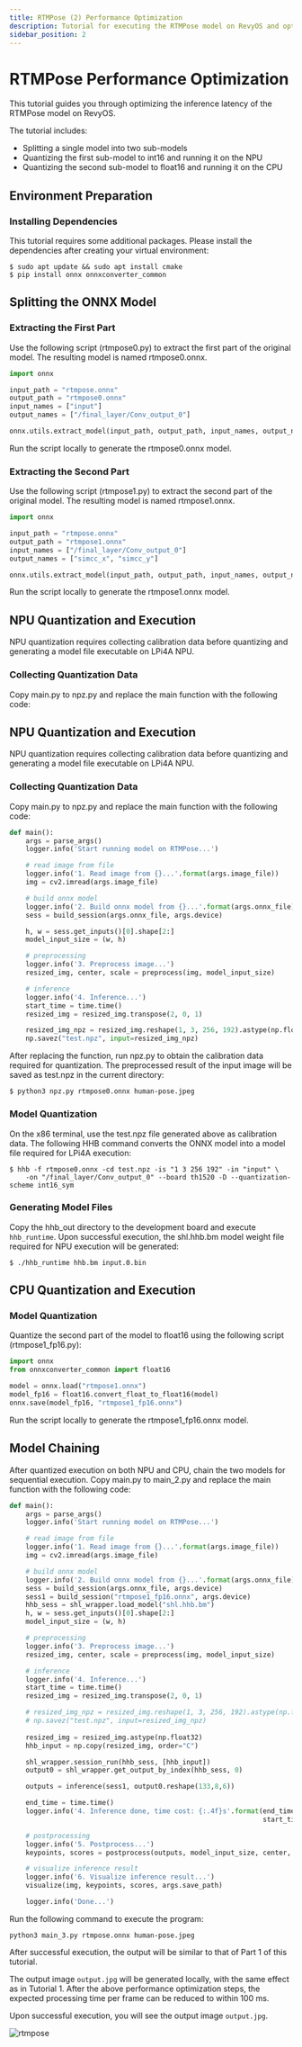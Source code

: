 ```yaml
---
title: RTMPose (2) Performance Optimization
description: Tutorial for executing the RTMPose model on RevyOS and optimizing its inference latency
sidebar_position: 2
---
```



# RTMPose Performance Optimization

This tutorial guides you through optimizing the inference latency of the RTMPose model on RevyOS.

The tutorial includes:
- Splitting a single model into two sub-models
- Quantizing the first sub-model to int16 and running it on the NPU
- Quantizing the second sub-model to float16 and running it on the CPU

## Environment Preparation

### Installing Dependencies

This tutorial requires some additional packages. Please install the dependencies after creating your virtual environment:

```shell-session
$ sudo apt update && sudo apt install cmake
$ pip install onnx onnxconverter_common
```

## Splitting the ONNX Model

### Extracting the First Part

Use the following script (rtmpose0.py) to extract the first part of the original model. The resulting model is named rtmpose0.onnx.

```python
import onnx

input_path = "rtmpose.onnx"
output_path = "rtmpose0.onnx"
input_names = ["input"]
output_names = ["/final_layer/Conv_output_0"]

onnx.utils.extract_model(input_path, output_path, input_names, output_names)
```

Run the script locally to generate the rtmpose0.onnx model.

### Extracting the Second Part

Use the following script (rtmpose1.py) to extract the second part of the original model. The resulting model is named rtmpose1.onnx.

```python
import onnx

input_path = "rtmpose.onnx"
output_path = "rtmpose1.onnx"
input_names = ["/final_layer/Conv_output_0"]
output_names = ["simcc_x", "simcc_y"]

onnx.utils.extract_model(input_path, output_path, input_names, output_names)
```

Run the script locally to generate the rtmpose1.onnx model.

## NPU Quantization and Execution

NPU quantization requires collecting calibration data before quantizing and generating a model file executable on LPi4A NPU.

### Collecting Quantization Data

Copy main.py to npz.py and replace the main function with the following code:

## NPU Quantization and Execution

NPU quantization requires collecting calibration data before quantizing and generating a model file executable on LPi4A NPU.

### Collecting Quantization Data

Copy main.py to npz.py and replace the main function with the following code:


```python
def main():
    args = parse_args()
    logger.info('Start running model on RTMPose...')

    # read image from file
    logger.info('1. Read image from {}...'.format(args.image_file))
    img = cv2.imread(args.image_file)

    # build onnx model
    logger.info('2. Build onnx model from {}...'.format(args.onnx_file))
    sess = build_session(args.onnx_file, args.device)

    h, w = sess.get_inputs()[0].shape[2:]
    model_input_size = (w, h)

    # preprocessing
    logger.info('3. Preprocess image...')
    resized_img, center, scale = preprocess(img, model_input_size)

    # inference
    logger.info('4. Inference...')
    start_time = time.time()
    resized_img = resized_img.transpose(2, 0, 1)

    resized_img_npz = resized_img.reshape(1, 3, 256, 192).astype(np.float32)
    np.savez("test.npz", input=resized_img_npz)
```


After replacing the function, run npz.py to obtain the calibration data required for quantization. The preprocessed result of the input image will be saved as test.npz in the current directory:


```shell-session
$ python3 npz.py rtmpose0.onnx human-pose.jpeg
```

### Model Quantization

On the x86 terminal, use the test.npz file generated above as calibration data. The following HHB command converts the ONNX model into a model file required for LPi4A execution:

```shell-session
$ hhb -f rtmpose0.onnx -cd test.npz -is "1 3 256 192" -in "input" \
    -on "/final_layer/Conv_output_0" --board th1520 -D --quantization-scheme int16_sym
```

### Generating Model Files

Copy the hhb_out directory to the development board and execute `hhb_runtime`. Upon successful execution, the shl.hhb.bm model weight file required for NPU execution will be generated:

```shell-session
$ ./hhb_runtime hhb.bm input.0.bin
```


## CPU Quantization and Execution


### Model Quantization

Quantize the second part of the model to float16 using the following script (rtmpose1_fp16.py):

```python
import onnx
from onnxconverter_common import float16

model = onnx.load("rtmpose1.onnx")
model_fp16 = float16.convert_float_to_float16(model)
onnx.save(model_fp16, "rtmpose1_fp16.onnx")
```

Run the script locally to generate the rtmpose1_fp16.onnx model.

## Model Chaining


After quantized execution on both NPU and CPU, chain the two models for sequential execution. Copy main.py to main_2.py and replace the main function with the following code:


```python
def main():
    args = parse_args()
    logger.info('Start running model on RTMPose...')

    # read image from file
    logger.info('1. Read image from {}...'.format(args.image_file))
    img = cv2.imread(args.image_file)

    # build onnx model
    logger.info('2. Build onnx model from {}...'.format(args.onnx_file))
    sess = build_session(args.onnx_file, args.device)
    sess1 = build_session("rtmpose1_fp16.onnx", args.device)
    hhb_sess = shl_wrapper.load_model("shl.hhb.bm")
    h, w = sess.get_inputs()[0].shape[2:]
    model_input_size = (w, h)

    # preprocessing
    logger.info('3. Preprocess image...')
    resized_img, center, scale = preprocess(img, model_input_size)

    # inference
    logger.info('4. Inference...')
    start_time = time.time()
    resized_img = resized_img.transpose(2, 0, 1)

    # resized_img_npz = resized_img.reshape(1, 3, 256, 192).astype(np.float32)
    # np.savez("test.npz", input=resized_img_npz)
    
    resized_img = resized_img.astype(np.float32)
    hhb_input = np.copy(resized_img, order="C")

    shl_wrapper.session_run(hhb_sess, [hhb_input])
    output0 = shl_wrapper.get_output_by_index(hhb_sess, 0)

    outputs = inference(sess1, output0.reshape(133,8,6))

    end_time = time.time()
    logger.info('4. Inference done, time cost: {:.4f}s'.format(end_time -
                                                               start_time))

    # postprocessing
    logger.info('5. Postprocess...')
    keypoints, scores = postprocess(outputs, model_input_size, center, scale)

    # visualize inference result
    logger.info('6. Visualize inference result...')
    visualize(img, keypoints, scores, args.save_path)

    logger.info('Done...')
```

Run the following command to execute the program:

```shell-session
python3 main_3.py rtmpose.onnx human-pose.jpeg
```

After successful execution, the output will be similar to that of Part 1 of this tutorial.

The output image `output.jpg` will be generated locally, with the same effect as in Tutorial 1. After the above performance optimization steps, the expected processing time per frame can be reduced to within 100 ms.

Upon successful execution, you will see the output image `output.jpg`.

![rtmpose](/img/image-for-flash/rtmpose.png)